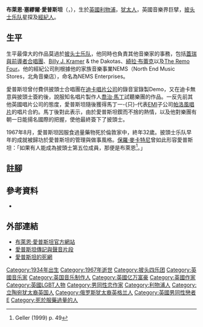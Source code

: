 {{艺人
| name            = Brian Epstein<br>布萊恩·愛普斯坦
| image           = Brian Epstein 1965.jpg
| image_size      = 280px
| type            = 幕後
| 民族            = [[犹太人|犹太人]]
| 綽號           = 披頭伍
| date_of_birth     = 1934年9月19日
| place_of_birth    = {{UK}}[[利物浦|利物浦]]
| date_of_death    = 1967年8月27日(32岁)
| place_of_death    = {{UK}}[[伦敦|伦敦]]
| 父母           = Harry Epstein<br>Malka Queenie
| 教育程度         =
| Occupation      =[[披头士乐队|披头士乐队]]星探及[[经纪人|经纪人]]
| Years_active    = 
| Associated_acts = {{flagicon|UK}} [[披头士乐队|披头士乐队]]
}}

'''布萊恩·塞繆爾·愛普斯坦'''（{{lang-en|Brian Samuel Epstein}}，{{bd|1934年|9月19日|1967年|8月27日}}），生於[[英國|英國]][[利物浦|利物浦]]，[[犹太人|犹太人]]，英國音樂界巨擘，[[披头士乐队|披头士乐队]]星探及[[經紀人|經紀人]]。

== 生平 ==
生平最偉大的作品莫過於[[披头士乐队|披头士乐队]]，他同時也負責其他音樂家的事務，包括[[蓋瑞與前導者合唱團|蓋瑞與前導者合唱團]]、[[Billy_J._Kramer|Billy J. Kramer]] & the Dakotas、[[綺拉·布蕾克|綺拉·布蕾克]]以及[[The_Remo_Four|The Remo Four]]。他的經紀公司則根據他的家族音樂事業NEMS（North End Music Stores，北角音樂店），命名為NEMS Enterprises。

愛普斯坦曾付費供披頭士合唱團在[[迪卡唱片公司|迪卡唱片公司]]的錄音室錄製Demo，又在迪卡無意與披頭士簽約後，說服知名唱片製作人[[喬治·馬丁|喬治·馬丁]]試聽樂團的作品。一反先前其他英國唱片公司的態度，愛普斯坦隨後獲得馬丁一-{只}-代表[[EMI|EMI]]子公司[[帕洛風唱片|帕洛風唱片]]的唱片合約。馬丁後對此表示，由於愛普斯坦鍥而不捨的熱情，以及他對樂團有朝一日能揚名國際的把握，使他最終簽下了披頭士。

1967年8月，愛普斯坦因服食過量藥物死於倫敦家中，終年32歲。披頭士乐队早年的成就被歸功於愛普斯坦的管理與做事風格。[[保羅·麥卡尼|保羅·麥卡特尼]]曾如此形容愛普斯坦：「如果有人能成為披頭士第五位成員，那便是布萊恩<ref name="Gellerp49">Geller (1999) p. 49</ref>。」

== 註腳 ==
{{reflist}}

== 參考資料 ==
* {{cite book |last=Geller |first=Deborah |title=The Brian Epstein Story |publisher=Faber and Faber Ltd. |year=1999 |isbn=0-571-20156-3}}

== 外部連結 ==
*[http://www.BrianEpstein.com 布萊恩·愛普斯坦官方網站] {{Wayback|url=http://www.brianepstein.com/ |date=20200915041541 }}
*[https://web.archive.org/web/20070202063325/http://www.beatlesagain.com/bbrian.html 愛普斯坦傳記與聲音片段]
*[http://www.findagrave.com/cgi-bin/fg.cgi?page=gr&GRid=2679 愛普斯坦的死網] {{Wayback|url=http://www.findagrave.com/cgi-bin/fg.cgi?page=gr&GRid=2679 |date=20101209134902 }}

{{披头士乐队|state = autocollapse}}
{{摇滚名人堂2014届入选者}}

{{Authority control}}
{{DEFAULTSORT:Epstein, Brian}}

[[Category:1934年出生|Category:1934年出生]]
[[Category:1967年逝世|Category:1967年逝世]]
[[Category:披头四乐团|Category:披头四乐团]]
[[Category:英國音乐家|Category:英國音乐家]]
[[Category:英国音乐制作人|Category:英国音乐制作人]]
[[Category:英國亿万富豪|Category:英國亿万富豪]]
[[Category:英國作家|Category:英國作家]]
[[Category:英國LGBT人物|Category:英國LGBT人物]]
[[Category:男同性恋作家|Category:男同性恋作家]]
[[Category:利物浦人|Category:利物浦人]]
[[Category:立陶宛犹太裔英国人|Category:立陶宛犹太裔英国人]]
[[Category:俄罗斯犹太裔英格兰人|Category:俄罗斯犹太裔英格兰人]]
[[Category:英國男同性戀者|Category:英國男同性戀者]]
[[Category:摇滚名人堂入选者|E]]
[[Category:死於服藥過量的人|Category:死於服藥過量的人]]